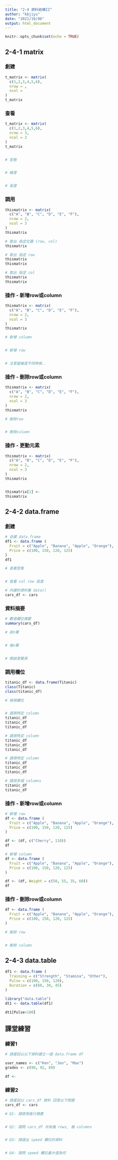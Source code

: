 ```yaml
---
title: "2-4 資料結構II"
author: "kbjiyu"
date: "2021/10/06"
output: html_document
---
```


```r
knitr::opts_chunk$set(echo = TRUE)
```

## 2-4-1 matrix

### 創建
```r
t_matrix <- matrix(
  c(1,2,3,4,5,6), 
  nrow = , 
  ncol = 
)
t_matrix

```

### 查看
```r
t_matrix <- matrix(
  c(1,2,3,4,5,6), 
  nrow = 3, 
  ncol = 2
)
t_matrix


# 型態


# 維度


# 長度


```
### 調用
```r
thismatrix <- matrix(
  c("A", "B", "C", "D", "E", "F"), 
  nrow = 2, 
  ncol = 3
)
thismatrix

# 取出 指定位置 (row, col)
thismatrix

# 取出 指定 row
thismatrix
thismatrix

# 取出 指定 col
thismatrix
thismatrix

```

### 操作 - 新增row或column
```r
thismatrix <- matrix(
  c("A", "B", "C", "D", "E", "F"), 
  nrow = 2, 
  ncol = 3
)
thismatrix

# 新增 column


# 新增 row


# 注意當維度不同時候..

```

### 操作 - 刪除row或column
```r
thismatrix <- matrix(
  c("A", "B", "C", "D", "E", "F"), 
  nrow = 2, 
  ncol = 3
)
thismatrix

# 刪除row


# 刪除column


```

### 操作 - 更動元素
```r
thismatrix <- matrix(
  c("A", "B", "C", "D", "E", "F"), 
  nrow = 2, 
  ncol = 3
)
thismatrix


thismatrix[1] <- 
thismatrix

```

## 2-4-2 data.frame

### 創建

```r

# 自建 data.frame
df1 <- data.frame (
  Fruit = c("Apple", "Banana", "Apple", "Orange"),
  Price = c(100, 150, 120, 125)
)
df1

# 查看型態


# 查看 col row 長度

```

```r
# 內建的資料集 data()
cars_df <- cars

```
### 資料摘要
```r

# 數值欄位摘要
summary(cars_df)

# 前n筆


# 後n筆


# 開啟瀏覽頁


```

### 調用欄位
```r
titanic_df <- data.frame(Titanic)
class(Titanic)
class(titanic_df)

# 檢視欄位


# 調用特定 column
titanic_df
titanic_df
titanic_df

# 調用特定 column
titanic_df
titanic_df
titanic_df

# 調用特定 column
titanic_df
titanic_df
titanic_df

# 調用多個 columns
titanic_df
titanic_df

```

### 操作 - 新增row或column
```r

# 新增 row
df <- data.frame (
  Fruit = c("Apple", "Banana", "Apple", "Orange"),
  Price = c(100, 150, 120, 125)
)

df <- (df, c("Cherry", 110))
df

# 新增 column
df <- data.frame (
  Fruit = c("Apple", "Banana", "Apple", "Orange"),
  Price = c(100, 150, 120, 125)
)

df <- (df, Weight = c(50, 55, 35, 60))
df

```
### 操作 - 刪除row或column
```r
df <- data.frame (
  Fruit = c("Apple", "Banana", "Apple", "Orange"),
  Price = c(100, 150, 120, 125)
)

# 刪除 row


# 刪除 column


```

## 2-4-3 data.table

```r

df1 <- data.frame (
  Training = c("Strength", "Stamina", "Other"),
  Pulse = c(100, 150, 120),
  Duration = c(60, 30, 45)
)

library("data.table")
dt1 <- data.table(df1)

dt1[Pulse>100]

```


## 課堂練習

### 練習1
```r

# 請嘗試以以下資料建立一個 data.frame df

user_names <- c("Ken", "Jen", "Max")
grades <- c(90, 92, 89)

df <- 
```

### 練習2
```r
# 請嘗試以 cars_df 資料 回答以下問題
cars_df <- cars

# Q1: 請使用進行摘要


# Q2: 請問 cars_df 共有幾 rows, 幾 columns


# Q3: 請選出 speed 欄位的資料


# Q4: 請問 speed 欄位最大值為何


```